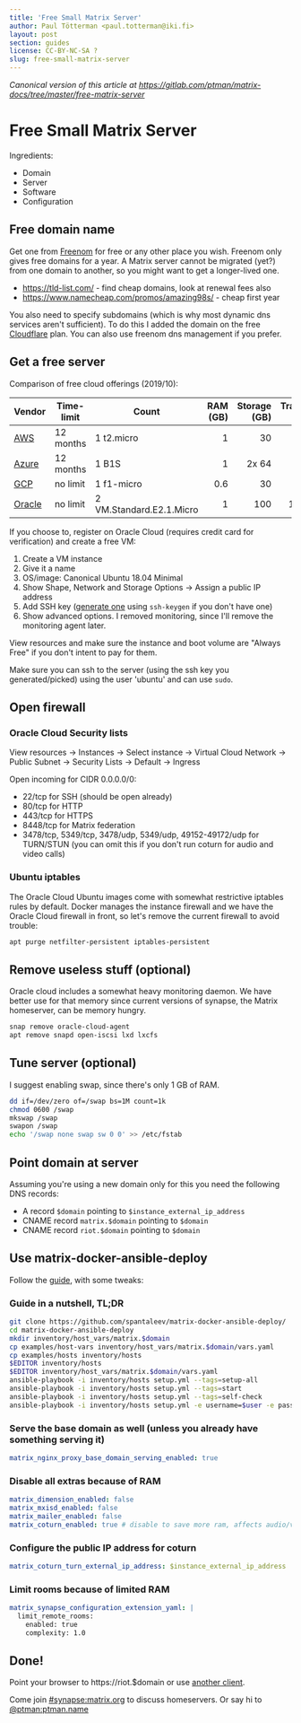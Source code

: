 ```yaml
---
title: 'Free Small Matrix Server'
author: Paul Tötterman <paul.totterman@iki.fi>
layout: post
section: guides
license: CC-BY-NC-SA ?
slug: free-small-matrix-server
---
```


*Canonical version of this article at <https://gitlab.com/ptman/matrix-docs/tree/master/free-matrix-server>*

# Free Small Matrix Server

Ingredients:

- Domain
- Server
- Software
- Configuration

## Free domain name

Get one from [Freenom] for free or any other place you wish. Freenom only gives
free domains for a year. A Matrix server cannot be migrated (yet?) from one
domain to another, so you might want to get a longer-lived one.

- https://tld-list.com/ - find cheap domains, look at renewal fees also
- https://www.namecheap.com/promos/amazing98s/ - cheap first year

You also need to specify subdomains (which is why most dynamic dns services
aren't sufficient). To do this I added the domain on the free [Cloudflare] plan.
You can also use freenom dns management if you prefer.

[Freenom]: https://www.freenom.com
[Cloudflare]: https://www.cloudflare.com

## Get a free server

Comparison of free cloud offerings (2019/10):

| Vendor   | Time-limit | Count                    | RAM (GB) | Storage (GB) | Transfer (GB) |
| -------- | ---------- | ------------------------ | -------: | -----------: | ------------: |
| [AWS]    | 12 months  | 1 t2.micro               | 1        | 30           | 15            |
| [Azure]  | 12 months  | 1 B1S                    | 1        | 2x 64        | 15            |
| [GCP]    | no limit   | 1 f1-micro               | 0.6      | 30           | 1             |
| [Oracle] | no limit   | 2 VM.Standard.E2.1.Micro | 1        | 100          | 10000         |

[AWS]: https://aws.amazon.com/free/
[Azure]: https://azure.microsoft.com/en-us/free/
[GCP]: https://cloud.google.com/free/
[Oracle]: https://www.oracle.com/cloud/free/

If you choose to, register on Oracle Cloud (requires credit card for
verification) and create a free VM:

1. Create a VM instance
2. Give it a name
3. OS/image: Canonical Ubuntu 18.04 Minimal
4. Show Shape, Network and Storage Options -> Assign a public IP address
5. Add SSH key ([generate one][sshkey] using `ssh-keygen` if you don't have one)
6. Show advanced options. I removed monitoring, since I'll remove the monitoring
   agent later.

View resources and make sure the instance and boot volume are "Always Free" if
you don't intent to pay for them.

Make sure you can ssh to the server (using the ssh key you generated/picked)
using the user 'ubuntu' and can use `sudo`.

[sshkey]: https://docs.oracle.com/en/cloud/iaas/compute-iaas-cloud/stcsg/generating-ssh-key-pair.html

## Open firewall

### Oracle Cloud Security lists

View resources -> Instances -> Select instance -> Virtual Cloud Network ->
Public Subnet -> Security Lists -> Default -> Ingress

Open incoming for CIDR 0.0.0.0/0:
- 22/tcp for SSH (should be open already)
- 80/tcp for HTTP
- 443/tcp for HTTPS
- 8448/tcp for Matrix federation
- 3478/tcp, 5349/tcp, 3478/udp, 5349/udp, 49152-49172/udp for TURN/STUN (you can
  omit this if you don't run coturn for audio and video calls)

### Ubuntu iptables

The Oracle Cloud Ubuntu images come with somewhat restrictive iptables rules by
default. Docker manages the instance firewall and we have the Oracle Cloud
firewall in front, so let's remove the current firewall to avoid trouble:

```sh
apt purge netfilter-persistent iptables-persistent
```

## Remove useless stuff (optional)

Oracle cloud includes a somewhat heavy monitoring daemon. We have better use for
that memory since current versions of synapse, the Matrix homeserver, can be
memory hungry.

```sh
snap remove oracle-cloud-agent
apt remove snapd open-iscsi lxd lxcfs
```

## Tune server (optional)

I suggest enabling swap, since there's only 1 GB of RAM.

```sh
dd if=/dev/zero of=/swap bs=1M count=1k
chmod 0600 /swap
mkswap /swap
swapon /swap
echo '/swap none swap sw 0 0' >> /etc/fstab
```

## Point domain at server

Assuming you're using a new domain only for this you need the following DNS
records:

- A record `$domain` pointing to `$instance_external_ip_address`
- CNAME record `matrix.$domain` pointing to `$domain`
- CNAME record `riot.$domain` pointing to `$domain`


## Use matrix-docker-ansible-deploy

Follow the [guide], with some tweaks:

[guide]: https://github.com/spantaleev/matrix-docker-ansible-deploy/blob/master/docs/README.md

### Guide in a nutshell, TL;DR

```sh
git clone https://github.com/spantaleev/matrix-docker-ansible-deploy/
cd matrix-docker-ansible-deploy
mkdir inventory/host_vars/matrix.$domain
cp examples/host-vars inventory/host_vars/matrix.$domain/vars.yaml
cp examples/hosts inventory/hosts
$EDITOR inventory/hosts
$EDITOR inventory/host_vars/matrix.$domain/vars.yaml
ansible-playbook -i inventory/hosts setup.yml --tags=setup-all
ansible-playbook -i inventory/hosts setup.yml --tags=start
ansible-playbook -i inventory/hosts setup.yml --tags=self-check
ansible-playbook -i inventory/hosts setup.yml -e username=$user -e password=$pass -e admin=yes --tags=register-user
```

### Serve the base domain as well (unless you already have something serving it)

```yaml
matrix_nginx_proxy_base_domain_serving_enabled: true
```

### Disable all extras because of RAM

```yaml
matrix_dimension_enabled: false
matrix_mxisd_enabled: false
matrix_mailer_enabled: false
matrix_coturn_enabled: true # disable to save more ram, affects audio/video
```

### Configure the public IP address for coturn

```yaml
matrix_coturn_turn_external_ip_address: $instance_external_ip_address
```

### Limit rooms because of limited RAM

```yaml
matrix_synapse_configuration_extension_yaml: |
  limit_remote_rooms:
    enabled: true
    complexity: 1.0
```

## Done!

Point your browser to https://riot.$domain or use [another
client](https://matrix.org/clients).

Come join [#synapse:matrix.org](https://matrix.to/#/#synapse:matrix.org) to
discuss homeservers. Or say hi to
[@ptman:ptman.name](https://matrix.to/#/@ptman:ptman.name)
